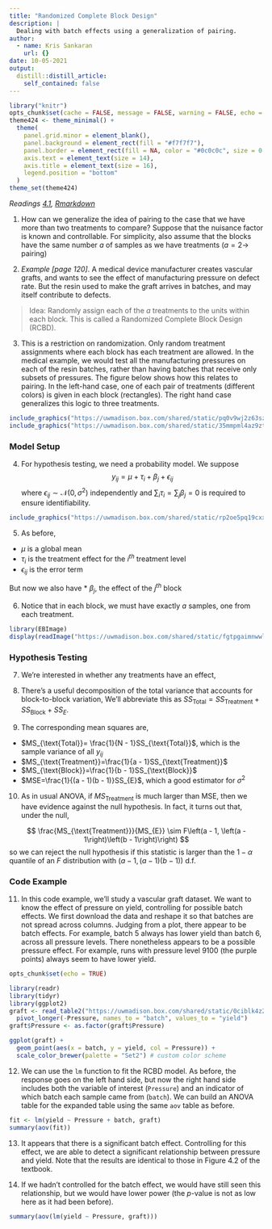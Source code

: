 ```yaml
---
title: "Randomized Complete Block Design"
description: |
  Dealing with batch effects using a generalization of pairing.
author:
  - name: Kris Sankaran
    url: {}
date: 10-05-2021
output:
  distill::distill_article:
    self_contained: false
---
```


```r
library("knitr")
opts_chunk$set(cache = FALSE, message = FALSE, warning = FALSE, echo = FALSE)
theme424 <- theme_minimal() + 
  theme(
    panel.grid.minor = element_blank(),
    panel.background = element_rect(fill = "#f7f7f7"),
    panel.border = element_rect(fill = NA, color = "#0c0c0c", size = 0.6),
    axis.text = element_text(size = 14),
    axis.title = element_text(size = 16),
    legend.position = "bottom"
  )
theme_set(theme424)
```

_Readings [4.1](https://www.wiley.com/en-us/Design+and+Analysis+of+Experiments%2C+10th+Edition-p-9781119492443#content-section), [Rmarkdown](https://github.com/krisrs1128/stat424_f21/blob/main/_posts/2021-08-03-week5-1/week5-1.Rmd)_

1. How can we generalize the idea of pairing to the case that we have more than
two treatments to compare? Suppose that the nuisance factor is known and
controllable. For simplicity, also assume that the blocks have the same number
$a$ of samples as we have treatments ($a=2 \to$ pairing)

2. _Example [page 120]_. A medical device manufacturer creates vascular grafts,
and wants to see the effect of manufacturing pressure on defect rate. But the resin
used to make the graft arrives in batches, and may itself contribute to defects.

> Idea: Randomly assign each of the $a$ treatments to the units within each block. This is called a Randomized Complete Block Design (RCBD).

3. This is a restriction on randomization. Only random treatment assignments
where each block has each treatment are allowed. In the medical example, we
would test all the manufacturing pressures on each of the resin batches, rather
than having batches that receive only subsets of pressures. The figure below
shows how this relates to pairing. In the left-hand case, one of each pair of
treatments (different colors) is given in each block (rectangles). The right
hand case generalizes this logic to three treatments.

```r
include_graphics("https://uwmadison.box.com/shared/static/pq0v9wj2z63szngnxqm0mjfiq323q28k.png")
include_graphics("https://uwmadison.box.com/shared/static/35mmpml4az9ztv2wd5zp45mxiun11gja.png")
```

### Model Setup

4. For hypothesis testing, we need a probability model. We suppose
$$
y_{ij} = \mu + \tau_i + \beta_{j} + \epsilon_{ij}
$$
  where $\epsilon_{ij} \sim \mathcal{N}\left(0, \sigma^2\right)$ independently
  and $\sum_{i}\tau_i=\sum_{j} \beta_j=0$ is required to ensure identifiability.
  
```r
include_graphics("https://uwmadison.box.com/shared/static/rp2oe5pq19cxxvgps7hie04c3tni14r2.png")
```

5. As before,
  * $\mu$ is a global mean
  * $\tau_i$ is the treatment effect for the $i^{th}$ treatment level
  * $\epsilon_{ij}$ is the error term
  
  But now we also have
  * $\beta_{j}$, the effect of the $j^{th}$ block

6. Notice that in each block, we must have exactly $a$ samples, one from each
treatment.

```r
library(EBImage)
display(readImage("https://uwmadison.box.com/shared/static/fgtpgaimnwwlm5s63bmj9f8ahe1nq4qp.png"))
```

### Hypothesis Testing

7. We’re interested in whether any treatments have an effect,
\begin{align*}
H_0 &: \tau_1 = \dots = \tau_a = 0 \\
H_{1} &: \tau_{i} \neq 0 \text{ for at least one } i
\end{align*}

8. There’s a useful decomposition of the total variance that accounts for block-to-block variation,
\begin{align*}
\sum_{i = 1}^{a}\sum_{j = 1}^{b}\left(y_{ij} - \bar{y}_{\cdot\cdot}\right)^2 = &b\sum_{i = 1}^{a} \left(\bar{y}_{i\cdot} - \bar{y}_{\cdot\cdot}\right)^2 + \\
& a \sum_{j = 1}^{b}\left(\bar{y}_{\cdot j} - \bar{y}_{\cdot\cdot}\right)^2 + \\
&\sum_{i = 1}^{a}\sum_{j = 1}^{b} \left(y_{ij} - \bar{y}_{i\cdot} - \bar{y}_{\cdot j} + \bar{y}_{\cdot\cdot}\right)^2
\end{align*}
  We’ll abbreviate this as $SS_{\text{Total}} = SS_{\text{Treatment}} + SS_{\text{Block}} + SS_{E}$.

9. The corresponding mean squares are,
  * $MS_{\text{Total}}= \frac{1}{N - 1}SS_{\text{Total}}$, which is the sample variance of all $y_{ij}$
  * $MS_{\text{Treatment}}=\frac{1}{a - 1}SS_{\text{Treatment}}$
  * $MS_{\text{Block}}=\frac{1}{b - 1}SS_{\text{Block}}$
  * $MSE=\frac{1}{(a - 1)(b - 1)}SS_{E}$, which a good estimator for $\sigma^2$

10. As in usual ANOVA, if $MS_{\text{Treatment}}$ is much larger than MSE, then we have evidence against the null hypothesis. In fact, it turns out that, under the null,

$$
\frac{MS_{\text{Treatment}}}{MS_{E}} \sim F\left(a - 1, \left(a - 1\right)\left(b - 1\right)\right)
$$
so we can reject the null hypothesis if this statistic is larger than the $1 - \alpha$
quantile of an $F$ distribution with $(a - 1, (a - 1)(b - 1))$ d.f.

### Code Example

11. In this code example, we'll study a vascular graft dataset. We want to know
the effect of pressure on yield, controlling for possible batch effects. We
first download the data and reshape it so that batches are not spread across
columns. Judging from a plot, there appear to be batch effects. For example,
batch 5 always has lower yield than batch 6, across all pressure levels. There
nonetheless appears to be a possible pressure effect. For example, runs with
pressure level 9100 (the purple points) always seem to have lower yield.

```r
opts_chunk$set(echo = TRUE)
```

```r
library(readr)
library(tidyr)
library(ggplot2)
graft <- read_table2("https://uwmadison.box.com/shared/static/0ciblk4z2f3k6zizbj4plg3q33w1d0n6.txt") %>%
  pivot_longer(-Pressure, names_to = "batch", values_to = "yield")
graft$Pressure <- as.factor(graft$Pressure)

ggplot(graft) +
  geom_point(aes(x = batch, y = yield, col = Pressure)) +
  scale_color_brewer(palette = "Set2") # custom color scheme
```

12. We can use the `lm` function to fit the RCBD model. As before, the response
goes on the left hand side, but now the right hand side includes both the
variable of interest (`Pressure`) and an indicator of which batch each sample
came from (`batch`). We can build an ANOVA table for the expanded table using
the same `aov` table as before.

```r
fit <- lm(yield ~ Pressure + batch, graft)
summary(aov(fit))
```

13. It appears that there is a significant batch effect. Controlling for this
effect, we are able to detect a significant relationship between pressure and
yield. Note that the results are identical to those in Figure 4.2 of the
textbook.

14. If we hadn't controlled for the batch effect, we would have still seen this
relationship, but we would have lower power (the $p$-value is not as low here as
it had been before).

```r
summary(aov(lm(yield ~ Pressure, graft)))
```

